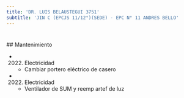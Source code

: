 ```yaml
---
title: 'DR. LUIS BELAUSTEGUI 3751'
subtitle: 'JIN C (EPCJS 11/12°)(SEDE) - EPC N° 11 ANDRES BELLO'
---
```


#


 ## Mantenimiento

*  (2022) Electricidad 
    + Cambiar portero eléctrico de casero

*  (2022) Electricidad 
    + Ventilador de SUM y reemp artef de luz



